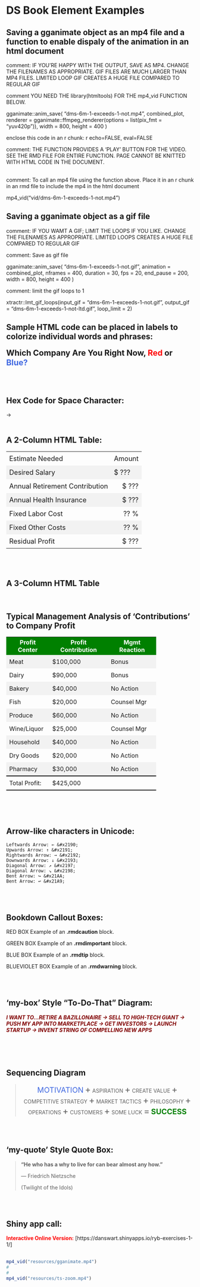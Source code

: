 # DS Book Element Examples


## Saving a gganimate object as an mp4 file and a function to enable dispaly of the animation in an html document

comment: IF YOU'RE HAPPY WITH THE OUTPUT, SAVE AS MP4.  CHANGE THE FILENAMES AS APPROPRIATE.  GIF FILES ARE MUCH LARGER THAN MP4 FILES.  LIMITED LOOP GIF CREATES A HUGE FILE COMPARED TO REGULAR GIF

comment YOU NEED THE library(htmltools) FOR THE mp4_vid FUNCTION BELOW.

gganimate::anim_save(
  "dms-6m-1-exceeds-1-not.mp4",
  combined_plot,
  renderer = gganimate::ffmpeg_renderer(options = list(pix_fmt = "yuv420p")),
  width = 800,
  height = 400
)


enclose this code in an r chunk:  r echo=FALSE, eval=FALSE

comment:  THE FUNCTION PROVIDES A 'PLAY' BUTTON FOR THE VIDEO.  SEE THE RMD FILE FOR ENTIRE FUNCTION.  PAGE CANNOT BE KNITTED WITH HTML CODE IN THE DOCUMENT.


<!-- mp4_vid <- function(src) { -->
<!--   htmltools::HTML( -->
<!--     paste0( -->
<!--       '<video controls controlsList="nodownload"> -->
<!--         <source src="', src, '" type="video/mp4"> -->
<!--         Your browser does not support the video tag. -->
<!--       </video>' -->
<!--     ) -->
<!--   ) -->
<!-- } -->


<br>
comment:  To call an mp4 file using the function above.  Place it in an r chunk in an rmd file to include the mp4 in the html document


mp4_vid("vid/dms-6m-1-exceeds-1-not.mp4")



## Saving a gganimate object as a gif file

comment:  IF YOU WAMT A GIF; LIMIT THE LOOPS IF YOU LIKE.  CHANGE THE FILENAMES AS APPROPRIATE.  LIMITED LOOPS CREATES A HUGE FILE COMPARED TO REGULAR GIF


comment:  Save as gif file

gganimate::anim_save(
  "dms-6m-1-exceeds-1-not.gif",
  animation = combined_plot,
  nframes = 400,
  duration = 30,
  fps = 20,
  end_pause = 200,
  width = 800,
  height = 400
)


comment:  limit the gif loops to 1

xtractr::lmt_gif_loops(input_gif = "dms-6m-1-exceeds-1-not.gif", output_gif = "dms-6m-1-exceeds-1-not-ltd.gif", loop_limit = 2)





##  Sample HTML code can be placed in labels to colorize individual words and phrases:  

<span style = 'font-size:16pt'><b>Which Company Are You Right Now, <span style = 'color:red;'>Red</span> or <span style = 'color:royalblue;'>Blue?</span></b></span>

<br><br>

## Hex Code for Space Character:

&#x2192;
<br><br>



## A 2-Column HTML Table:

<!-- PROMPT: -->

<!-- "Please create an HTML table with the following characteristics: -->

<!--     The table should have a width of 45vw, height set to auto, and a font size of 18px. -->
<!--     The table should consist of seven rows and two columns in each row. -->
<!--     The first row should have two cells with the classes 'b darkgreen bb bw2 al' and 'b darkgreen bb bw2 ar', containing the text 'Estimate Needed' and 'Amount' respectively. -->
<!--     The second row should have two cells with the classes 'b bg-white black al' and 'b black ar', containing the text 'Desired Salary' and '$ ???' respectively. -->
<!--     The third row should have two cells with the class 'b black', and the second cell should be right-aligned, containing the text 'Annual Retirement Contribution' and '$ ???' respectively. -->
<!--     The fourth row should have the same structure as the third row but with 'Annual Health Insurance' as the text. -->
<!--     The fifth and sixth rows should have the same structure as the third row, with 'Fixed Labor Cost' and 'Fixed Other Costs' as the text, and '?? %' in the right-aligned cells. -->
<!--     The seventh row should have the same structure as the third row, with 'Residual Profit' as the text and '$ ???' in the right-aligned cell." -->

<table style="width: 45vw; height: auto; font-size: 18px">
  <tr>
    <td class="b darkgreen bb bw2 al">Estimate Needed</td>
    <td class="b darkgreen bb bw2 ar">Amount</td>
  </tr>
  <tr>
    <td class="b bg-white black al">Desired Salary</td>
    <td class="b black ar">$ ???</td>
  </tr>
  <tr>
    <td class="b black">Annual Retirement Contribution</td>
    <td class="b black" style="text-align: right;">$ ???</td>
  </tr>
  <tr>
    <td class="b black">Annual Health Insurance</td>
    <td class="b black" style="text-align: right;">$ ???</td>
  </tr>
  <tr>
    <td class="b black">Fixed Labor Cost</td>
    <td class="b black" style="text-align: right;">?? %</td>
  </tr>
  <tr>
    <td class="b black">Fixed Other Costs</td>
    <td class="b black" style="text-align: right;">?? %</td>
  </tr>
  <tr>
    <td class="b black">Residual Profit</td>
    <td class="b black" style="text-align: right;">$ ???</td>
  </tr>
</table>
<br><br>


## A 3-Column HTML Table
<br>


<!-- PROMPT: -->

<!-- "Please create an HTML document that includes the following components: -->

<!--     A head section with a style block containing CSS rules for a table: -->
<!--         The table should have a font size of 16px, use collapsed borders, and occupy 80% of the width. -->
<!--         Table cells (td) should have left-aligned text and 8px of padding. -->
<!--         Table headers (th) should have a green background, white text, bold font-weight, and a font size of 16px. -->
<!--         Even rows (tr:nth-child(even)) should have a background color of #f2f2f2. -->
<!--         Elements with the class 'total-row' should have a top border of 2px solid black and a bottom border of 2px double black. -->

<!--     A body section with the following content: -->
<!--         An h2 heading with the text 'Typical Management Analysis of 'Contributions' to Company Profit.' -->
<!--         A table with the following structure: -->
<!--             A header row (tr) with three cells (th) titled 'Profit Center,' 'Profit Contribution,' and 'Mgmt Reaction.' -->
<!--             Eight data rows (tr) with cells (td) containing data for 'Meat,' 'Dairy,' 'Bakery,' 'Fish,' 'Produce,' 'Wine/Liquor,' 'Household,' 'Dry Goods,' and 'Pharmacy.' The 'Profit Center' column should have the corresponding category names, the 'Profit Contribution' column should have dollar amounts in the format '$XX,XXX' (e.g., '$100,000'), and the 'Mgmt Reaction' column should contain text values such as 'Bonus,' 'No Action,' or 'Counsel Mgr.' -->
<!--             A total row (tr) with a cell in the 'Profit Center' column containing 'Total Profit:', a cell in the 'Profit Contribution' column containing '$425,000', and an empty cell in the 'Mgmt Reaction' column. -->



<html>
<head>
<style>
  table {
    font-size: 16px;
    border-collapse: collapse;
    width: 80%;
  }


  td {
    text-align: left;
    padding: 8px;
  }
  
  th {
    background-color: green;
    color: white;
    font-weight: bold;
    font-size: 16px;
  }

  tr:nth-child(even) {
    background-color: #f2f2f2;
  }

  .total-row {
    border-top: 2px solid black;
    border-bottom: 2px double black;
  }
  
  
</style>
</head>
<body>

<h2>Typical Management Analysis of 'Contributions' to Company Profit</h2>

<table>
  <tr>
    <th>Profit Center</th>
    <th class="ar">Profit Contribution</th>
    <th class="ac">Mgmt Reaction</th>
  </tr>
  <tr>
    <td>Meat</td>
    <td class="ar">$100,000</td>
    <td class="ac">Bonus</td>
  </tr>
  <tr>
    <td>Dairy</td>
    <td class="ar">$90,000</td>
    <td class="ac">Bonus</td>
  </tr>
  <tr>
    <td>Bakery</td>
    <td class="ar">$40,000</td>
    <td class="ac">No Action</td>

  </tr>
  <tr>
    <td>Fish</td>
    <td class="ar">$20,000</td>
    <td class="ac">Counsel Mgr</td>
  </tr>
  <tr>
    <td>Produce</td>
    <td class="ar">$60,000</td>
    <td class="ac">No Action</td>
  </tr>
  <tr>
    <td>Wine/Liquor</td>
    <td class="ar">$25,000</td>
    <td class="ac">Counsel Mgr</td>
  </tr>
  <tr>
    <td>Household</td>
    <td class="ar">$40,000</td>
    <td class="ac">No Action</td>
  </tr>
  <tr>
    <td>Dry Goods</td>
    <td class="ar">$20,000</td>
    <td class="ac">No Action</td>
  </tr>
  <tr>
    <td>Pharmacy</td>
    <td class="ar">$30,000</td>
    <td class="ac">No Action</td>
  </tr>
  <tr class="total-row">
    <td>Total Profit:</td>
    <td class="ar">$425,000</td>
    <td></td>
  </tr>
</table>

</body>
</html>

<br><br><br>




## Arrow-like characters in Unicode:

    Leftwards Arrow: ← &#x2190;
    Upwards Arrow: ↑ &#x2191;
    Rightwards Arrow: → &#x2192;
    Downwards Arrow: ↓ &#x2193;
    Diagonal Arrow: ↗ &#x2197;
    Diagonal Arrow: ↘ &#x2198;
    Bent Arrow: ↪ &#x21AA;
    Bent Arrow: ↩ &#x21A9;
<br><br>



## Bookdown Callout Boxes:

::: {.rmdcaution}
RED BOX Example of an **.rmdcaution** block.
:::

::: {.rmdimportant}
GREEN BOX Example of an **.rmdimportant** block.
:::

::: {.rmdtip}
BLUE BOX Example of an **.rmdtip** block.
:::

::: {.rmdwarning}
BLUEVIOLET BOX Example of an **.rmdwarning** block.
:::
<br><br>



## 'my-box' Style "To-Do-That" Diagram:

<!-- PROMPT: -->

<!-- "Create an HTML span element with the following style: -->

<!--     Text color should be maroon. -->
<!--     The content of the span should be: 'I WANT TO...RETIRE A BAZILLONAIRE → SELL TO HIGH-TECH GIANT → PUSH MY APP INTO MARKETPLACE → GET INVESTORS → LAUNCH STARTUP → INVENT STRING OF COMPELLING NEW APPS'" -->


<span style="color: maroon;">***I WANT TO...RETIRE A BAZILLONAIRE &#x2192; SELL TO HIGH-TECH GIANT &#x2192; PUSH MY APP INTO MARKETPLACE &#x2192; GET INVESTORS &#x2192; LAUNCH STARTUP &#x2192; INVENT STRING OF COMPELLING NEW APPS***</span>

<br><br><br>



## Sequencing Diagram

<!-- PROMPT: -->

<!-- "Create an HTML block with the following components: -->

<!--     A blockquote with the class 'my-box' and centered text. -->
<!--     Inside the blockquote, a series of spans with the following styles: -->
<!--         The text 'MOTIVATION' in royalblue with a font size of 20px. -->
<!--         A plus sign (+) with a font size of 24px. -->
<!--         The text 'ASPIRATION' with a font size of 14px. -->
<!--         Repeat the pattern of a plus sign and text for the following phrases: 'CREATE VALUE', 'COMPETITIVE STRATEGY', 'MARKET TACTICS', 'PHILOSOPHY', 'OPERATIONS', 'CUSTOMERS', and 'SOME LUCK'. -->
<!--         An equal sign (=) with a font size of 24px. -->
<!--         The text 'SUCCESS' in green with a font size of 20px. -->


<blockquote class="my-box" style="text-align: center;">
<p>
    <span style="color: royalblue; font-size: 20px">MOTIVATION</span>
    <span style="font-size: 24px;">&plus;</span>
    <span style="font-size: 14px">ASPIRATION</span>
    <span style="font-size: 24px;">&plus;</span>
    <span style="font-size: 14px">CREATE VALUE</span>
    <span style="font-size: 24px;">&plus;</span>
    <span style="font-size: 14px;">COMPETITIVE STRATEGY </span>
    <span style="font-size: 24px;">&plus;</span>
    <span style="font-size: 14px;">MARKET TACTICS</span>
    <span style="font-size: 24px;">&plus;</span>
    <span style="font-size: 14px;">PHILOSOPHY</span>
    <span style="font-size: 24px;">&plus;</span>
    <span style="font-size: 14px;">OPERATIONS</span>
    <span style="font-size: 24px;">&plus;</span>
    <span style="font-size: 14px;">CUSTOMERS</span>
    <span style="font-size: 24px;">&plus;</span>
    <span style="font-size: 14px;">SOME LUCK</span>
    <span style="font-size: 24px;">=</span>
    <strong><span style="color: green; font-size: 20px">SUCCESS</span></strong>
  </p>
</blockquote>  
<br><br>





## 'my-quote' Style Quote Box:

<!-- PROMPT: -->

<!--     create a blockquote with the class 'my-quote' containing the following content: -->
<!--         The text 'He who has a why to live for can bear almost any how.' in strong tags. -->
<!--         The author 'Friedrich Nietzsche' in a paragraph with the class 'quote-author'. -->
<!--         The description '(Twilight of the Idols)' in a paragraph with the class 'quote-description'." -->



<blockquote class="my-quote">
  <p><strong>"He who has a why to live for can bear almost any how."</strong></p>
  <p class="quote-author">          — Friedrich Nietzsche</p>
  <p class="quote-description">(Twilight of the Idols)</p>
</blockquote>
<br><br>




## Shiny app call:

<span style="color: red;">**Interactive Online Version:**</span>  [https://danswart.shinyapps.io/ryb-exercises-1-1/]
<br><br>



```r

mp4_vid("resources/gganimate.mp4")
# 
# 
mp4_vid("resources/ts-zoom.mp4")

```


